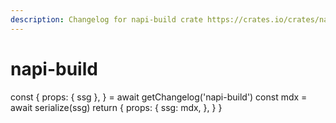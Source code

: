 ```yaml
---
description: Changelog for napi-build crate https://crates.io/crates/napi-build
---
```




# napi-build

  const {
    props: { ssg },
  } = await getChangelog('napi-build')
  const mdx = await serialize(ssg)
  return {
    props: {
      ssg: mdx,
    },
  }
}

<Changelog />

